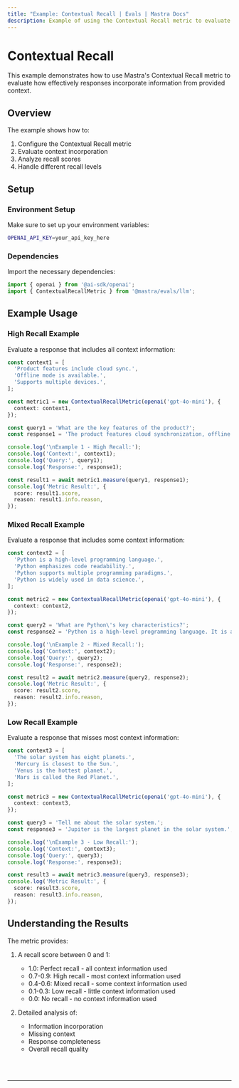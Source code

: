 ```yaml
---
title: "Example: Contextual Recall | Evals | Mastra Docs"
description: Example of using the Contextual Recall metric to evaluate how well responses incorporate context information.
---
```



# Contextual Recall

This example demonstrates how to use Mastra's Contextual Recall metric to evaluate how effectively responses incorporate information from provided context.

## Overview

The example shows how to:

1. Configure the Contextual Recall metric
2. Evaluate context incorporation
3. Analyze recall scores
4. Handle different recall levels

## Setup

### Environment Setup

Make sure to set up your environment variables:

```bash filename=".env"
OPENAI_API_KEY=your_api_key_here
```

### Dependencies

Import the necessary dependencies:

```typescript copy showLineNumbers filename="src/index.ts"
import { openai } from '@ai-sdk/openai';
import { ContextualRecallMetric } from '@mastra/evals/llm';
```

## Example Usage

### High Recall Example

Evaluate a response that includes all context information:

```typescript copy showLineNumbers{5} filename="src/index.ts"
const context1 = [
  'Product features include cloud sync.',
  'Offline mode is available.',
  'Supports multiple devices.',
];

const metric1 = new ContextualRecallMetric(openai('gpt-4o-mini'), {
  context: context1,
});

const query1 = 'What are the key features of the product?';
const response1 = 'The product features cloud synchronization, offline mode support, and the ability to work across multiple devices.';

console.log('\nExample 1 - High Recall:');
console.log('Context:', context1);
console.log('Query:', query1);
console.log('Response:', response1);

const result1 = await metric1.measure(query1, response1);
console.log('Metric Result:', {
  score: result1.score,
  reason: result1.info.reason,
});
```

### Mixed Recall Example

Evaluate a response that includes some context information:

```typescript copy showLineNumbers{27} filename="src/index.ts"
const context2 = [
  'Python is a high-level programming language.',
  'Python emphasizes code readability.',
  'Python supports multiple programming paradigms.',
  'Python is widely used in data science.',
];

const metric2 = new ContextualRecallMetric(openai('gpt-4o-mini'), {
  context: context2,
});

const query2 = 'What are Python\'s key characteristics?';
const response2 = 'Python is a high-level programming language. It is also a type of snake.';

console.log('\nExample 2 - Mixed Recall:');
console.log('Context:', context2);
console.log('Query:', query2);
console.log('Response:', response2);

const result2 = await metric2.measure(query2, response2);
console.log('Metric Result:', {
  score: result2.score,
  reason: result2.info.reason,
});
```

### Low Recall Example

Evaluate a response that misses most context information:

```typescript copy showLineNumbers{53} filename="src/index.ts"
const context3 = [
  'The solar system has eight planets.',
  'Mercury is closest to the Sun.',
  'Venus is the hottest planet.',
  'Mars is called the Red Planet.',
];

const metric3 = new ContextualRecallMetric(openai('gpt-4o-mini'), {
  context: context3,
});

const query3 = 'Tell me about the solar system.';
const response3 = 'Jupiter is the largest planet in the solar system.';

console.log('\nExample 3 - Low Recall:');
console.log('Context:', context3);
console.log('Query:', query3);
console.log('Response:', response3);

const result3 = await metric3.measure(query3, response3);
console.log('Metric Result:', {
  score: result3.score,
  reason: result3.info.reason,
});
```

## Understanding the Results

The metric provides:

1. A recall score between 0 and 1:
   - 1.0: Perfect recall - all context information used
   - 0.7-0.9: High recall - most context information used
   - 0.4-0.6: Mixed recall - some context information used
   - 0.1-0.3: Low recall - little context information used
   - 0.0: No recall - no context information used

2. Detailed analysis of:
   - Information incorporation
   - Missing context
   - Response completeness
   - Overall recall quality

<br />
<br />
<hr className="dark:border-[#404040] border-gray-300" />
<br />
<br />
<GithubLink
  link={
    "https://github.com/mastra-ai/mastra/blob/main/examples/basics/evals/contextual-recall"
  }
/>
